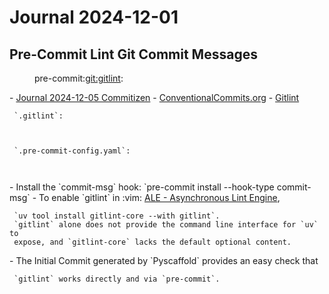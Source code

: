 = Journal 2024-12-01 =

== Pre-Commit Lint Git Commit Messages ==
:pre-commit:git:gitlint:

- [[/diary/2024-12-05#commitizen|Journal 2024-12-05 Commitizen]]
- [[https://www.conventionalcommits.org/en/v1.0.0/|ConventionalCommits.org]]
- [[https://jorisroovers.com/gitlint/|Gitlint]]

  `.gitlint`:

  {{{conf
  [general]
  ignore = body-is-missing
  contrib = contrib-title-conventional-commits
  }}}

  `.pre-commit-config.yaml`:

  {{{yaml
  - repo: https://github.com/jorisroovers/gitlint
    rev: v0.19.1
    hooks:
      - id: gitlint
        stages: [commit-msg]
  }}}

- Install the `commit-msg` hook: `pre-commit install --hook-type commit-msg`
- To enable `gitlint` in :vim: [[https://github.com/dense-analysis/ale|ALE - Asynchronous Lint Engine]],
  `uv tool install gitlint-core --with gitlint`.
  `gitlint` alone does not provide the command line interface for `uv` to
  expose, and `gitlint-core` lacks the default optional content.
- The Initial Commit generated by `Pyscaffold` provides an easy check that
  `gitlint` works directly and via `pre-commit`.

  {{{bash
  # 1: CT1 Title does not follow ConventionalCommits.org format
  # 'type(optional-scope): description': "Initial commit"

  pre-commit run --hook-stage commit-msg \
    --commit-msg-filename .git/COMMIT_EDITMSG

  cat .git/COMMIT_EDITMSG | gitlint
  }}}

